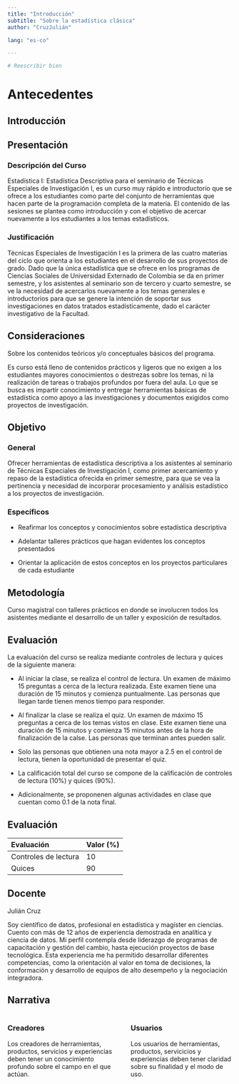 ---
title: "Introducción"
subtitle: "Sobre la estadística clásica"
author: "CruzJulián"

lang: "es-co"

---


```{r}
# Reescribir bien

```


# Antecedentes

## Introducción


## Presentación

### Descripción del Curso

Estadística I: Estadística Descriptiva para el seminario de Técnicas Especiales de Investigación I, es un curso muy rápido e introductorio que se ofrece a los estudiantes como parte del conjunto de herramientas que hacen parte de la programación completa de la materia. El contenido de las sesiones se plantea como introducción y con el objetivo de acercar nuevamente a los estudiantes a los temas estadísticos.


### Justificación

Técnicas Especiales de Investigación I es la primera de las cuatro materias del ciclo que orienta a los estudiantes en el desarrollo de sus proyectos de grado. Dado que la única estadística que se ofrece en los programas de Ciencias Sociales de Universidad Externado de Colombia se da en primer semestre, y los asistentes al seminario son de tercero y cuarto semestre, se ve la necesidad de acercarlos nuevamente a los temas generales e introductorios para que se genere la intención de soportar sus investigaciones en datos tratados estadísticamente, dado el carácter investigativo de la Facultad.

## Consideraciones

Sobre los contenidos teóricos y/o conceptuales básicos del programa.

Es curso está lleno de contenidos prácticos y ligeros que no exigen a los estudiantes mayores conocimientos o destrezas sobre los temas, ni la realización de tareas o trabajos profundos por fuera del aula. Lo que se busca es impartir conocimiento y entregar herramientas básicas de estadística como apoyo a las investigaciones y documentos exigidos como proyectos de investigación.


## Objetivo

### General

Ofrecer herramientas de estadística descriptiva a los asistentes al seminario de Técnicas Especiales de Investigación I, como primer acercamiento y repaso de la estadística ofrecida en primer semestre, para que se vea la pertinencia y necesidad de incorporar procesamiento y análisis estadístico a los proyectos de investigación.

### Específicos

 - Reafirmar los conceptos y conocimientos sobre estadística descriptiva

 - Adelantar talleres prácticos que hagan evidentes los conceptos presentados

 - Orientar la aplicación de estos conceptos en los proyectos particulares de cada estudiante

## Metodología

Curso magistral con talleres prácticos en donde se involucren todos los asistentes mediante el desarrollo de un taller y exposición de resultados.


## Evaluación

La evaluación del curso se realiza mediante controles de lectura y quices de la siguiente manera:

 - Al iniciar la clase, se realiza el control de lectura. Un examen de máximo 15 preguntas a cerca de la lectura realizada. Este examen tiene una duración de 15 minutos y comienza puntualmente. Las personas que llegan tarde tienen menos tiempo para responder.
 
 - Al finalizar la clase se realiza el quiz. Un examen de máximo 15 preguntas a cerca de los temas vistos en clase. Este examen tiene una duración de 15 minutos y comienza 15 minutos antes de la hora de finalización de la calse. Las personas que terminan antes pueden salir.
 - Solo las personas que obtienen una nota mayor a 2.5 en el control de lectura, tienen la oportunidad de presentar el quiz.
 
 - La calificación total del curso se compone de la calificación de controles de lectura (10%) y quices (90%).
 
 - Adicionalmente, se proponenen algunas actividades en clase que cuentan como 0.1 de la nota final.
 
## Evaluación


|Evaluación          | Valor (%)    |
|:-------------------|:-------------|
|Controles de lectura|10            |
|Quices              |90            |



## Docente

Julián Cruz

Soy científico de datos, profesional en estadística y magíster en ciencias. Cuento con más de 12 años de experiencia demostrada en analítica y ciencia de datos. Mi perfil contempla desde liderazgo de programas de capacitación y gestión del cambio, hasta ejecución proyectos de base tecnológica. Esta experiencia me ha permitido desarrollar diferentes competencias, como la orientación al valor en toma de decisiones, la conformación y desarrollo de equipos de alto desempeño y la negociación integradora.


## Narrativa


:::::::::::::: {.columns}
::: {.column}

### Creadores

Los creadores de herramientas, productos, servicios y experiencias deben tener un conocimiento profundo sobre el campo en el que actúan.

:::
::: {.column}

### Usuarios

Los usuarios de herramientas, productos, servicicios y experiencias deben tener claridad sobre su finalidad y el modo de uso.

:::
::::::::::::::
